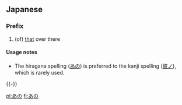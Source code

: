 ==Japanese==
{{Japanese demonstratives}}
===Prefix===
{{ja-pos|h|prefix|kanji=彼ノ|rom=ano}}
# (of) [[that]] over there

====Usage notes====
*The hiragana spelling ([[あの]]) is preferred to the kanji spelling ([[彼ノ]]), which is rarely used.

{{-}}

[[pl:あの]]
[[fi:あの]]